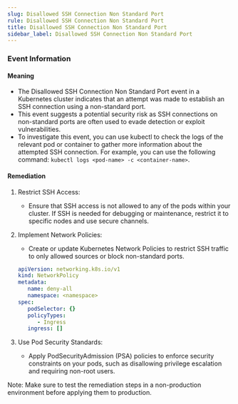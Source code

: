 ```yaml
--- 
slug: Disallowed SSH Connection Non Standard Port
rule: Disallowed SSH Connection Non Standard Port
title: Disallowed SSH Connection Non Standard Port
sidebar_label: Disallowed SSH Connection Non Standard Port
---
```

                   


### Event Information

#### Meaning

- The Disallowed SSH Connection Non Standard Port event in a Kubernetes cluster indicates that an attempt was made to establish an SSH connection using a non-standard port.
- This event suggests a potential security risk as SSH connections on non-standard ports are often used to evade detection or exploit vulnerabilities.
- To investigate this event, you can use kubectl to check the logs of the relevant pod or container to gather more information about the attempted SSH connection. For example, you can use the following command: `kubectl logs <pod-name> -c <container-name>`.

#### Remediation

1. Restrict SSH Access:
   - Ensure that SSH access is not allowed to any of the pods within your cluster. If SSH is needed for debugging or maintenance, restrict it to specific nodes and use secure channels.

2. Implement Network Policies:
   - Create or update Kubernetes Network Policies to restrict SSH traffic to only allowed sources or block non-standard ports.
   ```yaml
   apiVersion: networking.k8s.io/v1
   kind: NetworkPolicy
   metadata:
      name: deny-all
      namespace: <namespace>
   spec:
      podSelector: {}
      policyTypes:
         - Ingress
      ingress: []
   ```

3. Use Pod Security Standards:
   - Apply PodSecurityAdmission (PSA) policies to enforce security constraints on your pods, such as disallowing privilege escalation and requiring non-root users.

Note: Make sure to test the remediation steps in a non-production environment before applying them to production.

